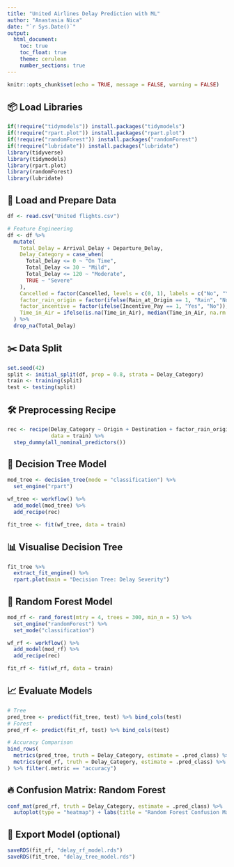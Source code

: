 ```yaml
---
title: "United Airlines Delay Prediction with ML"
author: "Anastasia Nica"
date: "`r Sys.Date()`"
output:
  html_document:
    toc: true
    toc_float: true
    theme: cerulean
    number_sections: true
---
```


```r
knitr::opts_chunk$set(echo = TRUE, message = FALSE, warning = FALSE)
```

## 📦 Load Libraries
```r
if(!require("tidymodels")) install.packages("tidymodels")
if(!require("rpart.plot")) install.packages("rpart.plot")
if(!require("randomForest")) install.packages("randomForest")
if(!require("lubridate")) install.packages("lubridate")
library(tidyverse)
library(tidymodels)
library(rpart.plot)
library(randomForest)
library(lubridate)
```

## 📂 Load and Prepare Data
```r
df <- read.csv("United flights.csv")

# Feature Engineering
df <- df %>%
  mutate(
    Total_Delay = Arrival_Delay + Departure_Delay,
    Delay_Category = case_when(
      Total_Delay <= 0 ~ "On Time",
      Total_Delay <= 30 ~ "Mild",
      Total_Delay <= 120 ~ "Moderate",
      TRUE ~ "Severe"
    ),
    Cancelled = factor(Cancelled, levels = c(0, 1), labels = c("No", "Yes")),
    factor_rain_origin = factor(ifelse(Rain_at_Origin == 1, "Rain", "No Rain")),
    factor_incentive = factor(ifelse(Incentive_Pay == 1, "Yes", "No")),
    Time_in_Air = ifelse(is.na(Time_in_Air), median(Time_in_Air, na.rm = TRUE), Time_in_Air)
  ) %>%
  drop_na(Total_Delay)
```

## ✂️ Data Split
```r
set.seed(42)
split <- initial_split(df, prop = 0.8, strata = Delay_Category)
train <- training(split)
test <- testing(split)
```

## 🛠️ Preprocessing Recipe
```r
rec <- recipe(Delay_Category ~ Origin + Destination + factor_rain_origin + factor_incentive + Time_in_Air + Cancelled,
              data = train) %>%
  step_dummy(all_nominal_predictors())
```

## 🌳 Decision Tree Model
```r
mod_tree <- decision_tree(mode = "classification") %>%
  set_engine("rpart")

wf_tree <- workflow() %>%
  add_model(mod_tree) %>%
  add_recipe(rec)

fit_tree <- fit(wf_tree, data = train)
```

## 📊 Visualise Decision Tree
```r
fit_tree %>%
  extract_fit_engine() %>%
  rpart.plot(main = "Decision Tree: Delay Severity")
```

## 🌲 Random Forest Model
```r
mod_rf <- rand_forest(mtry = 4, trees = 300, min_n = 5) %>%
  set_engine("randomForest") %>%
  set_mode("classification")

wf_rf <- workflow() %>%
  add_model(mod_rf) %>%
  add_recipe(rec)

fit_rf <- fit(wf_rf, data = train)
```

## 📈 Evaluate Models
```r
# Tree
pred_tree <- predict(fit_tree, test) %>% bind_cols(test)
# Forest
pred_rf <- predict(fit_rf, test) %>% bind_cols(test)

# Accuracy Comparison
bind_rows(
  metrics(pred_tree, truth = Delay_Category, estimate = .pred_class) %>% mutate(model = "Tree"),
  metrics(pred_rf, truth = Delay_Category, estimate = .pred_class) %>% mutate(model = "Random Forest")
) %>% filter(.metric == "accuracy")
```

## 🔥 Confusion Matrix: Random Forest
```r
conf_mat(pred_rf, truth = Delay_Category, estimate = .pred_class) %>%
  autoplot(type = "heatmap") + labs(title = "Random Forest Confusion Matrix")
```

## 📌 Export Model (optional)
```r
saveRDS(fit_rf, "delay_rf_model.rds")
saveRDS(fit_tree, "delay_tree_model.rds")
```
